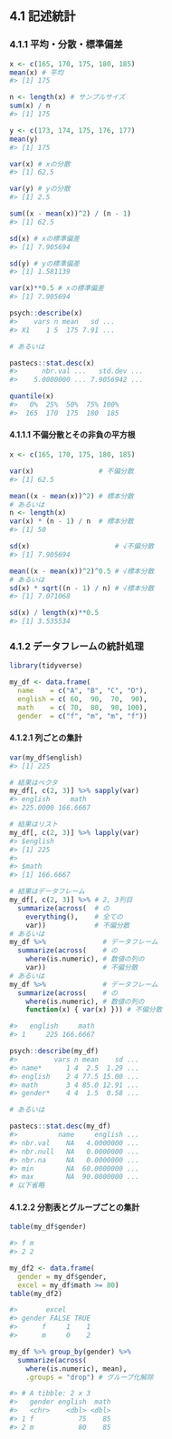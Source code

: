 ## 4.1 記述統計

### 4.1.1 平均・分散・標準偏差

```r
x <- c(165, 170, 175, 180, 185)
mean(x) # 平均
#> [1] 175
```

```r
n <- length(x) # サンプルサイズ
sum(x) / n
#> [1] 175
```

```r
y <- c(173, 174, 175, 176, 177)
mean(y)
#> [1] 175
```

```r
var(x) # xの分散
#> [1] 62.5

var(y) # yの分散
#> [1] 2.5
```

```r
sum((x - mean(x))^2) / (n - 1)
#> [1] 62.5
```

```r
sd(x) # xの標準偏差
#> [1] 7.905694

sd(y) # yの標準偏差
#> [1] 1.581139
```

```r
var(x)**0.5 # xの標準偏差
#> [1] 7.905694
```

```r
psych::describe(x)
#>    vars n mean   sd ...
#> X1    1 5  175 7.91 ...

# あるいは

pastecs::stat.desc(x)
#>      nbr.val ...   std.dev ...
#>    5.0000000 ... 7.9056942 ...
```

```r
quantile(x)
#>   0%  25%  50%  75% 100%
#>  165  170  175  180  185
```

#### 4.1.1.1 不偏分散とその非負の平方根

```r
x <- c(165, 170, 175, 180, 185)

var(x)                # 不偏分散
#> [1] 62.5

mean((x - mean(x))^2) # 標本分散
# あるいは
n <- length(x)
var(x) * (n - 1) / n  # 標本分散
#> [1] 50
```

```r
sd(x)                     # √不偏分散
#> [1] 7.905694

mean((x - mean(x))^2)^0.5 # √標本分散
# あるいは
sd(x) * sqrt((n - 1) / n) # √標本分散
#> [1] 7.071068
```

```r
sd(x) / length(x)**0.5
#> [1] 3.535534
```

### 4.1.2 データフレームの統計処理

```r
library(tidyverse)

my_df <- data.frame(
  name    = c("A", "B", "C", "D"),
  english = c( 60,  90,  70,  90),
  math    = c( 70,  80,  90, 100),
  gender  = c("f", "m", "m", "f"))
```

#### 4.1.2.1 列ごとの集計

```r
var(my_df$english)
#> [1] 225
```

```r
# 結果はベクタ
my_df[, c(2, 3)] %>% sapply(var)
#> english     math
#> 225.0000 166.6667

# 結果はリスト
my_df[, c(2, 3)] %>% lapply(var)
#> $english
#> [1] 225
#>
#> $math
#> [1] 166.6667

# 結果はデータフレーム
my_df[, c(2, 3)] %>% # 2, 3列目
  summarize(across(  # の
    everything(),    # 全ての
    var))            # 不偏分散
# あるいは
my_df %>%              # データフレーム
  summarize(across(    # の
    where(is.numeric), # 数値の列の
    var))              # 不偏分散
# あるいは
my_df %>%              # データフレーム
  summarize(across(    # の
    where(is.numeric), # 数値の列の
    function(x) { var(x) })) # 不偏分散

#>   english     math
#> 1     225 166.6667
```

```r
psych::describe(my_df)
#>         vars n mean    sd ...
#> name*      1 4  2.5  1.29 ...
#> english    2 4 77.5 15.00 ...
#> math       3 4 85.0 12.91 ...
#> gender*    4 4  1.5  0.58 ...

# あるいは

pastecs::stat.desc(my_df)
#>          name     english ...
#> nbr.val    NA   4.0000000 ...
#> nbr.null   NA   0.0000000 ...
#> nbr.na     NA   0.0000000 ...
#> min        NA  60.0000000 ...
#> max        NA  90.0000000 ...
# 以下省略
```

#### 4.1.2.2 分割表とグループごとの集計

```r
table(my_df$gender)

#> f m
#> 2 2
```

```r
my_df2 <- data.frame(
  gender = my_df$gender,
  excel = my_df$math >= 80)
table(my_df2)

#>       excel
#> gender FALSE TRUE
#>      f     1    1
#>      m     0    2
```

```r
my_df %>% group_by(gender) %>%
  summarize(across(
    where(is.numeric), mean),
    .groups = "drop") # グループ化解除

#> # A tibble: 2 x 3
#>   gender english  math
#>   <chr>    <dbl> <dbl>
#> 1 f           75    85
#> 2 m           80    85
```


